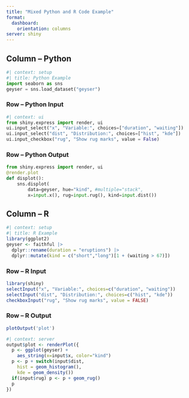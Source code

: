 ```yaml
---
title: "Mixed Python and R Code Example"
format: 
  dashboard:
    orientation: columns
server: shiny
---
```


## Column -- Python {width=50%}

```python
#| context: setup
#| title: Python Example
import seaborn as sns
geyser = sns.load_dataset("geyser")
```

### Row -- Python Input {height="40%"}

```python
#| context: ui
from shiny.express import render, ui
ui.input_select("x", "Variable:", choices=["duration", "waiting"])
ui.input_select("dist", "Distribution:", choices=["hist", "kde"])
ui.input_checkbox("rug", "Show rug marks", value = False)
```

### Row -- Python Output {height="60%"}

```python
from shiny.express import render, ui
@render.plot
def displot():
    sns.displot(
        data=geyser, hue="kind", #multiple="stack",
        x=input.x(), rug=input.rug(), kind=input.dist())
```

## Column -- R {width="50%"}

```r
#| context: setup
#| title: R Example
library(ggplot2)
geyser <- faithful |>
  dplyr::rename(duration = "eruptions") |>
  dplyr::mutate(kind = c("short","long")[1 + (waiting > 67)])
```

### Row -- R Input {height="40%"}

```r
library(shiny)
selectInput("x", "Variable:", choices=c("duration", "waiting"))
selectInput("dist", "Distribution:", choices=c("hist", "kde"))
checkboxInput("rug", "Show rug marks", value = FALSE)
```

### Row -- R Output {height="60%"}

```r
plotOutput('plot')
```

```r
#| context: server
output$plot <- renderPlot({
  p <- ggplot(geyser) +
    aes_string(x=input$x, color="kind")
  p <- p + switch(input$dist,
    hist = geom_histogram(),
    kde = geom_density())
  if(input$rug) p <- p + geom_rug()
  p
})
```

